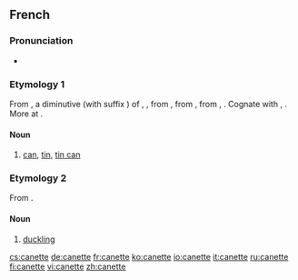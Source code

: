 ==French==

===Pronunciation===
* {{IPA|/ka.nɛt/|lang=fr}}

===Etymology 1===
From {{etyl|frm|fr}} {{term|kanete||vase, pitcher for serving beer|lang=frm}}, a diminutive (with suffix {{term|-ette|lang=fr}}) of {{etyl|ML.|fr}} {{term|cana|lang=la}}, {{term|canna||can, jug, vessel|lang=la}}, from {{etyl|frk|fr}} {{recons|kanna||jug, pitcher, can|lang=frk}}, from {{etyl|gem-pro|fr}} {{recons|kannōn||tankard, mug, can|lang=gem-pro}}, from {{etyl|ine-pro|fr}} {{recons|gandʰ-|lang=ine-pro}}, {{recons|gan-||a vessel, tub|lang=ine-pro}}. Cognate with {{etyl|goh|-}} {{term|channa||can|lang=goh}}, {{etyl|ang|-}} {{term|canne||can|lang=ang}}. More at {{l/en|can}}.

====Noun====
{{fr-noun|f}}

# [[can]], [[tin]], [[tin can]]

===Etymology 2===
From {{suffix|cane|ette|lang=fr}}.

====Noun====
{{fr-noun|f}}

# [[duckling]]

[[cs:canette]]
[[de:canette]]
[[fr:canette]]
[[ko:canette]]
[[io:canette]]
[[it:canette]]
[[ru:canette]]
[[fi:canette]]
[[vi:canette]]
[[zh:canette]]